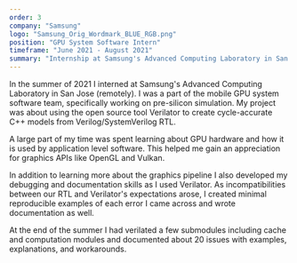 ```yaml
---
order: 3
company: "Samsung"
logo: "Samsung_Orig_Wordmark_BLUE_RGB.png"
position: "GPU System Software Intern"
timeframe: "June 2021 - August 2021"
summary: "Internship at Samsung's Advanced Computing Laboratory in San Jose (remote). My intern project focused on using Verilator to create cycle-accurate C++ models from Verilog/SystemVerilog RTL."
---
```


In the summer of 2021 I interned at Samsung's Advanced Computing Laboratory in San Jose (remotely). I was a part of the mobile GPU system software team, specifically working on pre-silicon simulation. My project was about using the open source tool Verilator to create cycle-accurate C++ models from Verilog/SystemVerilog RTL.

A large part of my time was spent learning about GPU hardware and how it is used by application level software. This helped me gain an appreciation for graphics APIs like OpenGL and Vulkan.

In addition to learning more about the graphics pipeline I also developed my debugging and documentation skills as I used Verilator. As incompatibilities between our RTL and Verilator's expectations arose, I created minimal reproducible examples of each error I came across and wrote documentation as well.

At the end of the summer I had verilated a few submodules including cache and computation modules and documented about 20 issues with examples, explanations, and workarounds.